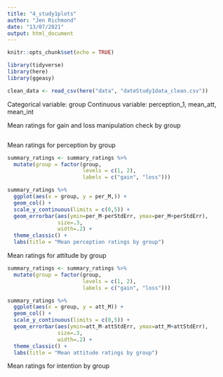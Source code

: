 ```yaml
---
title: "4_study1plots"
author: "Jen Richmond"
date: "13/07/2021"
output: html_document
---
```


```r
knitr::opts_chunk$set(echo = TRUE)
```

```r
library(tidyverse)
library(here)
library(ggeasy)
```


```r
clean_data <- read_csv(here("data", "dateStudy1data_clean.csv"))
```

Categorical variable: group
Continuous variable: perception_1, mean_att, mean_int

Mean ratings for gain and loss manipulation check by group

```r

```

Mean ratings for perception by group

```r

summary_ratings <- summary_ratings %>%
  mutate(group = factor(group, 
                        levels = c(1, 2),
                        labels = c("gain", "loss")))

summary_ratings %>%
  ggplot(aes(x = group, y = per_M,)) +
  geom_col() +
  scale_y_continuous(limits = c(0,5)) +
  geom_errorbar(aes(ymin=per_M-perStdErr, ymax=per_M+perStdErr),
                size=.3, 
                width=.2) +
  theme_classic() +
  labs(title = "Mean perception ratings by group")

```

Mean ratings for attitude by group

```r

summary_ratings <- summary_ratings %>%
  mutate(group = factor(group, 
                        levels = c(1, 2),
                        labels = c("gain", "loss")))

summary_ratings %>%
  ggplot(aes(x = group, y = att_M)) +
  geom_col() +
  scale_y_continuous(limits = c(0,5)) +
  geom_errorbar(aes(ymin=att_M-attStdErr, ymax=att_M+attStdErr),
                size=.3, 
                width=.2) +
  theme_classic() +
  labs(title = "Mean attitude ratings by group")

```

Mean ratings for intention by group

```r

```

